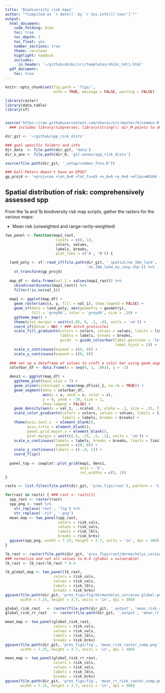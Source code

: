 ```yaml
---
title: 'Biodiversity risk maps'
author: "*Compiled on `r date()` by `r Sys.info()['user']`*"
output: 
  html_document:
    code_folding: hide
    toc: true
    toc_depth: 3
    toc_float: yes
    number_sections: true
    theme: cerulean
    highlight: haddock
    includes: 
      in_header: '~/github/ohibc/src/templates/ohibc_hdr1.html'
  pdf_document:
    toc: true
---
```


``` r

knitr::opts_chunk$set(fig.path = 'figs/',
                      echo = TRUE, message = FALSE, warning = FALSE)

library(raster)
library(data.table)
library(sf)


source('https://raw.githubusercontent.com/oharac/src/master/R/common.R')  ###
  ### includes library(tidyverse); library(stringr); dir_M points to ohi directory

dir_git <- '~/github/spp_risk_dists'

### goal specific folders and info
dir_data  <- file.path(dir_git, 'data')
dir_o_anx <- file.path(dir_O, 'git-annex/spp_risk_dists')

source(file.path(dir_git, '_setup/common_fxns.R'))

### Gall-Peters doesn't have an EPSG?
gp_proj4 <- '+proj=cea +lon_0=0 +lat_ts=45 +x_0=0 +y_0=0 +ellps=WGS84 +units=m +no_defs'

```

## Spatial distribution of risk: comprehensively assessed spp

From the 1a and 1b biodiversity risk map scripts, gather the rasters for the various maps:

* Mean risk (unweighted and range-rarity-weighted)


``` r

two_panel <- function(map1_rast,
                       limits = c(0, 1),
                       colors, values,
                       labels, breaks,
                       plot_labs = c('A', 'B')) {

  land_poly <- sf::read_sf(file.path(dir_git, '_spatial/ne_10m_land', 
                                     'ne_10m_land_no_casp.shp')) %>%
    st_transform(gp_proj4) 
  
  map_df <- data.frame(val_1 = values(map1_rast)) %>%
    cbind(coordinates(map1_rast)) %>% 
    filter(!is.na(val_1))
  
  map1 <- ggplot(map_df) +
    geom_raster(aes(x, y, fill = val_1), show.legend = FALSE) +
    geom_sf(data = land_poly, aes(geometry = geometry), 
            fill = 'grey96', color = 'grey40', size = .10) +
    ggtheme_map() +
    theme(plot.margin = unit(c(.05, 0, .1, .4), units = 'cm')) +
    coord_sf(datum = NA) + ### ditch graticules
    scale_fill_gradientn(colors = colors, values = values, limits = limits,
                         labels = labels, breaks = breaks,
                         guide  = guide_colourbar(label.position = 'left',
                                                  label.hjust = 1)) +
    scale_x_continuous(expand = c(0, 0)) +
    scale_y_continuous(expand = c(0, 0))
  
  ### set up a dataframe of values to craft a color bar using geom_segment
  colorbar_df <- data.frame(x = seq(0, 1, .001), y = -1)

  dens1 <- ggplot(map_df) +
    ggtheme_plot(base_size = 7) +
    geom_vline(xintercept = mean(map_df$val_1, na.rm = TRUE)) +
    geom_segment(data = colorbar_df, 
                 aes(x = x, xend = x, color = x), 
                 y = 0, yend = -10, size = 1,
                 show.legend = FALSE) +
    geom_density(aes(x = val_1, ..scaled..), alpha = .3, size = .25, fill = 'grey30') +
    scale_color_gradientn(colors = colors, values = values, limits = limits,
                          labels = labels, breaks = breaks) +
    theme(axis.text.x  = element_blank(), 
          axis.title = element_blank(),
          panel.grid.major.x = element_blank(),
          plot.margin = unit(c(.5, .25, .5, .1), units = 'cm')) +
    scale_x_continuous(labels = labels, breaks = breaks, limits = limits,
                       expand = c(0, 0)) +
    scale_y_continuous(limits = c(-.4, 1)) +
    coord_flip()
 
  panel_top <- cowplot::plot_grid(map1, dens1, 
                                  axis = 'b',
                                  rel_widths = c(5, 1))
}

```

``` r

rasts <- list.files(file.path(dir_git, 'pres_figs/rast'), pattern = 'tif$', full.names = TRUE)

for(rast in rasts) { ### rast <- rasts[1]
  spp_rast <- raster(rast)
  spp_png <- rast %>%
    str_replace('rast', 'fig') %>%
    str_replace('.tif', '.png')
  mean_map <- two_panel(spp_rast,
                        colors = risk_cols,
                        values = risk_vals,
                        labels = risk_lbls,
                        breaks = risk_brks)
  ggsave(spp_png, width = 7.25, height = 3.7, units = 'in', dpi = 300)
}

lb_rast <- raster(file.path(dir_git, 'pres_figs/rast/dermochelys_coriacea_risk.tif'))
### normalize and set all values to 0.4 (global = vulnerable)
lb_rast <- lb_rast/lb_rast * 0.4

lb_global_map <- two_panel(lb_rast,
                      colors = risk_cols,
                      values = risk_vals,
                      labels = risk_lbls,
                      breaks = risk_brks)
ggsave(file.path(dir_git, 'pres_figs/fig/dermochelys_coriacea_global.png'), 
       width = 7.25, height = 3.7, units = 'in', dpi = 300)

```

``` r

global_risk_rast   <- raster(file.path(dir_git, '_output', 'mean_risk_raster_comp.tif'))
global_risk_rr_rast   <- raster(file.path(dir_git, '_output', 'mean_rr_risk_raster_comp.tif'))

mean_map <- two_panel(global_risk_rast,
                      colors = risk_cols,
                      values = risk_vals,
                      labels = risk_lbls,
                      breaks = risk_brks)
ggsave(file.path(dir_git, 'pres_figs/fig', 'mean_risk_raster_comp.png'),
       width = 7.25, height = 3.7, units = 'in', dpi = 300)

mean_map <- two_panel(global_risk_rr_rast,
                      colors = risk_cols,
                      values = risk_vals,
                      labels = risk_lbls,
                      breaks = risk_brks)
ggsave(file.path(dir_git, 'pres_figs/fig', 'mean_rr_risk_raster_comp.png'),
       width = 7.25, height = 3.7, units = 'in', dpi = 300)

```
